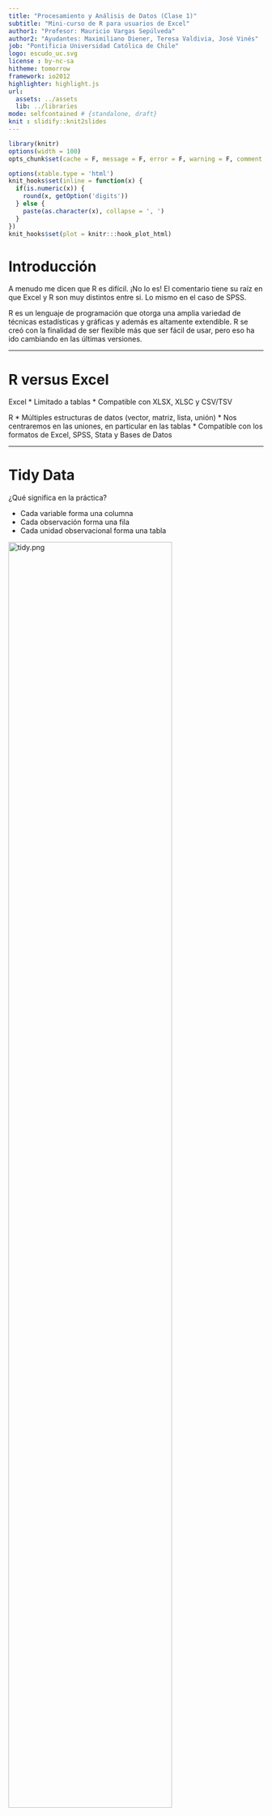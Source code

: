 ```yaml
---
title: "Procesamiento y Análisis de Datos (Clase 1)"
subtitle: "Mini-curso de R para usuarios de Excel"
author1: "Profesor: Mauricio Vargas Sepúlveda"
author2: "Ayudantes: Maximiliano Diener, Teresa Valdivia, José Vinés"
job: "Pontificia Universidad Católica de Chile"
logo: escudo_uc.svg
license : by-nc-sa
hitheme: tomorrow
framework: io2012
highlighter: highlight.js
url:
  assets: ../assets
  lib: ../libraries
mode: selfcontained # {standalone, draft}
knit : slidify::knit2slides
---
```


```r
library(knitr) 
options(width = 100)
opts_chunk$set(cache = F, message = F, error = F, warning = F, comment = NA, tidy = F, fig.path = 'fig/', fig.align = 'center')

options(xtable.type = 'html')
knit_hooks$set(inline = function(x) {
  if(is.numeric(x)) {
    round(x, getOption('digits'))
  } else {
    paste(as.character(x), collapse = ', ')
  }
})
knit_hooks$set(plot = knitr:::hook_plot_html)
```

# Introducción

A menudo me dicen que R es difícil. ¡No lo es! El comentario tiene su raíz en que Excel y R son muy distintos entre si. Lo mismo en el caso de SPSS.

R es un lenguaje de programación que otorga una amplia variedad de técnicas estadísticas y gráficas y además es altamente extendible. R se creó con la finalidad de ser flexible más que ser fácil de usar, pero eso ha ido cambiando en las últimas versiones.

---

# R versus Excel

Excel
* Limitado a tablas
* Compatible con XLSX, XLSC y CSV/TSV

R
* Múltiples estructuras de datos (vector, matriz, lista, unión)
* Nos centraremos en las uniones, en particular en las tablas
* Compatible con los formatos de Excel, SPSS, Stata y Bases de Datos

---

# Tidy Data

¿Qué significa en la práctica?

* Cada variable forma una columna
* Cada observación forma una fila
* Cada unidad observacional forma una tabla

<img src="img/tidy.png" alt="tidy.png" style="width: 80%;"/>

Tldr; esta es la 3era forma normal de Codd.

---

# La filosofía del curso

<img src="img/tidy-data.png" alt="tidy-data.png" style="width: 100%;"/>

---

# Google Sheets

Funciones básicas que deberían manejar:

* SUM()
* SUMIF()
* VLOOKUP()

---

# Google Sheets

## SUM()

<h3 style="font-family: 'Source Code Pro',monospace;">
SUM(RANGO)
<br>
=SUM(A2:A100)
<br>
=SUM(1,2,3,4,5)
<br>
=SUM(1,2,A2:A50)
</h3>

---

# Google Sheets

## SUMIF()

<h3 style="font-family: 'Source Code Pro',monospace;">
SUMIF(RANGO, CRITERIO, RANGO SUMA)
<br>
SUMIF(A1:A10,">20")
<br>
SUMIF(A1:A10,"Santiago Centro",B1:B10)
</h3>

---

# Google Sheets

## VLOOPKUP()

<h3 style="font-family: 'Source Code Pro',monospace;">
VLOOPKUP(VALOR BUSCADO, RANGO, INDICE, ORDENADO)
<br>
VLOOKUP(10003, A2:B26, 2, FALSE)
</h3>

---

# Google Sheets

## Actividad de repaso

Veamos el archivo [lecture1_officesupplies](https://goo.gl/bp22w9)

1. Crea una copia de la tabla en tu cuenta de Google Drive
2. En una nueva hoja lleva la tabla a formato tidy
3. Crea una columna que muestre el ingreso correspondiente a cada registro
4. En una nueva hoja para cada tabla muestra Las unidades vendidas totales por:
  1. Región
  2. Item
  3. Por región e item

---

# R y RStudio

El problema para los usuarios nuevos es que si descargas R desde CRAN, The Comprehensive R Archive Network, el sitio oficial, obtienes una terminal y una interfaz gráfica muy limitada. 

Un entorno de desarrollo integrado (IDE) como RStudio entrega una ventana con paneles organizados como en SPSS. Esto es como comprar el motor (R) y el resto del automóvil (RStudio) por separado.

---

# Paquetes de R

R contempla muchas funciones, desde la media y la desviación estándar a funciones específicas para quienes se dedican a literatura o finanzas.

En lugar de proveer un instalador de varios GB con todas las funciones, la instalación de R provee un conjunto mínimo de funciones de amplio uso. Para extender la instalación básica la comunidad R ha organizado las distintas funciones en "paquetes" que son conjuntos de funciones ordenados por tópicos y siguen una lógica similar a la de los complementos del navegador de internet.

---

# Base R y Tidyverse

Base R es el núcleo de R, es lo que se obtiene al instalar R. Esta base viene del lenguaje S, otro lenguaje de programación, cuya primera versión es de 1976 y sobre esa base existen desarrollos nuevos.

El Tidyverse es un conjunto de paquetes de R con una filosofía común y están diseñados para trabajar en conjunto y simplificar diferentes tareas que se pueden hacer con base R.

---

# ¡Eficiencia, Eficiencia, Eficiencia!

* Para aprovechar eficientemente el tiempo de la clase la instalación de R quedará para el final
* Vamos a usar RStudio Server
* Para la clase todo lo necesario ya está configurado en el servidor.

---

# Instalación de paquetes de R

Veremos el uso básico de los siguientes paquetes de R que son parte del Tidyverse:

* `readr`: importar CSV, TSV y similares
* `readxl`: importar XLSX y XLS
* `dplyr`: manipulación de datos
* `ggplot2`: gráficos
* `forcats`: manejo de variables categóricas

Para usar lo anterior emplearemos `pacman`, un paquete de administración que carga e instala paquetes.

---

# ¿Cómo se usará lo anterior?

<img src="img/workflow.svg" alt="workflow.svg" style="width: 80%;"/>

El ícono `%>%` corresponde al paquete `magrittr`, se carga automáticamente al cargar `dplyr` y permite conectar distintas funciones.

---

# Gramática de verbos

`dplyr` provee una serie de funciones que permiten modificar una tabla, esas funciones se han estructurado en forma de verbos:

* `select()`	seleccionar columnas
* `filter()` filtrar filas
* `arrange()`	reordenar filas
* `mutate()`	crear columnas
* `group_by()` agrupar por valores antes de realizar una operación (e.g. expresar promedios de los grupos *Santiago*, *Valdivia* y *Concepción* de la columna `X1`)
* `summarise()`	resumir valores (e.g. reducir la tabla y mostrar el sueldo promedio por grupo de la columna `X2` y el arriendo promedio por grupo de la columna `X3`)
* `ungroup()` desagrupar (e.g. si necesito realizar una operación posterior a la de `summarise()`)

---

## ¿Cómo operan los verbos?

Supongamos que `arriendos_por_region.csv` contiene 300 observaciones (100 por región) de los sueldos de trabajadores de *Santiago*, *Valdivia* y *Concepción* desplegados de la siguiente forma:

|X1      |X2     |X3    |
|--------|-------|------|
|Santiago|500000 |120000|
|Santiago|1200000|350000|
|etc...  |       |      |

<br>El arriendo y sueldo promedio ordenado en una tabla de 3x3 de menos a más sería:

```r
read_csv("arriendos_por_region.csv") %>% 
  group_by(X1) %>% # agrupar por región
  summarise(sueldo_promedio = mean(X2),
            arriendo_promedio = mean(X3)) %>% # calcular sueldo y arriendo promedio
  ungroup() %>% # desagrupar 
  arrange(X2,X3) # ordenar de menos a más
```

---

## Tarea Nº1

Abre RStudio Server, ve a File &rarr; New Project y crea un nuevo proyecto con tu nombre en un nuevo directorio (e.g *mauricio_vargas_clase_1*)

La próxima vez que quieras ver tus avances puedes ir al directorio del proyecto y abrir el archivo RProj para tener todo linkeado a ese directorio.

Ve a File &rarr; New &rarr; RScript para ir anotando lo que veremos a continuación

---

## Tarea Nº1

Ejecuta el siguiente código haciendo click en Run o presionando Ctrl/Cmd+Enter:

```r
### instalar y cargar pacman usando Base R
if (!require("pacman")) install.packages("pacman")

### instalar y/o cargar lo ya mencionado usando pacman
p_load(readr,readxl,dplyr,ggplot2,forcats)
```

La primera línea instruye a la máquina a instalar `pacman` si no encuentra el paquete.

---

## Tarea Nº2

En R se puede leer CSV, JSON, XLSX y otros formatos incluyendo DTA y SAV. Para simplificar, por esta vez, usaremos `mpg` que es un dataset que incluye `ggplot2`.

Pasos a seguir:

1. En el panel de la derecha ir a Help y busca "mpg".
2. En el panel inferior ir a Console y teclea "mpg + Enter".
3. Filtrar y ver los modelos lanzados después del año 2000 (columna `year`) y que tienen 4 cilindros (columna `cyl`)
4. Filtrar por tipo de transmisión (`trans`) y por millas por galón en ciudad (`cty`) y millas por galón en autopista (`hwy`) descendentemente.
5. Filtrar los automóviles de 4 o más cilindros hechos en el año 2008 y ordenados ascendentemente por `cty`.

---

## Desarrollo Tarea Nº2

### Paso 3:

```r
mpg %>% 
  filter(year > 2000,
         cyl == 4)
```

---

## Desarrollo Tarea Nº2

### Paso 4:

```r
mpg %>% 
  arrange(trans)

mpg %>% 
  arrange(-cty)

mpg %>% 
  arrange(trans,desc(cty),desc(hwy))
```

¡Esto no es posible de hacer en Excel excepto si se usa tablas dinámicas!

---

## Desarrollo Tarea Nº2

### Paso 5:

```r
mpg %>% 
  filter(year == 2008, cyl == 4) %>% 
  arrange(cty)
```

---

## Tarea Nº3

Vamos a usar el archivo [lecture1_officesupplies.xlsx](https://visualizacion-uc.github.io/procesamiento-y-analisis-de-datos/datasets/lecture1_officesupplies.xlsx) y lo vamos a descargar y leer desde R.

Pasos a seguir:

1. Crear el directorio "datasets" y descargar el archivo si y sólo si este no está en el directorio "datasets"
2. Leer el archivo XLSX usando la función `read_excel` (una función del paquete `readxl`) y obtener las unidades vendidas totales por región, por item y por región e item
3. Obtener el ingreso total por región e item
4. Modificar el dataset original para agregar una columna de ingreso y guardar los resultados usando la función `write_csv` (una función del paquete `readr`)

---

## Desarrollo Tarea Nº3

### Paso 1:

¡No olvidar ir guardando los cambios!

```r
folder = "datasets/"
file = paste0(folder,"lecture1_officesupplies.xlsx") 
### "paste0" pega elementos sin espacios
### "paste" agrega espacios

try(dir.create(folder))

if(!file.exists(file)) {
  download.file(
    "https://visualizacion-uc.github.io/procesamiento-y-analisis-de-datos/datasets/lecture1_officesupplies.xlsx",
    file)
}
```

---

## Desarrollo Tarea Nº3

### Paso 2:

```r
officesupplies = read_excel(file)

### vista rápida de las columnas
str(officesupplies)

### convertir la columna Units a enteros
officesupplies = officesupplies %>% mutate(Units = as.integer(Units))

### regiones distintas
officesupplies %>% select(Region) %>% distinct()

### items distintos
officesupplies %>% select(Item) %>% distinct()
```

---

## Desarrollo Tarea Nº3

### Paso 2 (continuación):

```r
### unidades totales por región
officesupplies %>% 
  select(Region,Units) %>%
  group_by(Region) %>% 
  summarise(Sold_Units = sum(Units))

### unidades totales por item
officesupplies %>% 
  select(Item,Units) %>% 
  group_by(Item) %>% 
  summarise(Sold_Units = sum(Units))

### unidades totales por region e item
officesupplies %>% 
  select(Region,Item,Units) %>% 
  group_by(Region,Item) %>% 
  summarise(Sold_Units = sum(Units))
```

---

## Desarrollo Tarea Nº3

### Paso 3:

```r
### ingreso por región e item
officesupplies %>% 
  select(Region,Item,Units,`Unit Price`) %>% 
  rename(Unit_Price = `Unit Price`) %>% 
  group_by(Region,Item) %>% 
  summarise(Income = sum(Units * Unit_Price))
```

---

### Paso 4:

```r
officesupplies = officesupplies %>% 
  select(Region,Item,Units,`Unit Price`) %>% 
  rename(Unit_Price = `Unit Price`) %>% 
  mutate(Income = Units * Unit_Price) %>% 
  write_csv(paste0(folder,"lecture1_office_supplies.csv"))
```

---

## Tarea Nº4

Vamos a usar el archivo [lecture1_copper.csv](https://visualizacion-uc.github.io/procesamiento-y-analisis-de-datos/datasets/lecture1_copper.csv) y lo vamos a descargar y leer desde R.

Pasos a seguir:

1. Crear el directorio "datasets" y descargar el archivo si y sólo si este no está en el directorio "datasets"
2. Leer el archivo CSV usando la función `read_csv` (una función del paquete `readr`) y convierte la columna `product` de `chr` a `factor` (para poder mostrar mejor la información en el paso 3)
  1. En lugar de `copper` deberás mostrar *Cobre*
  2. En lugar de `other` deberás mostrar *Pulpa de madera, fruta, salmón y otros*
3. Crea un gráfico de línea con las siguientes características
  1. El *eje x* debe ser el año (mostrar todos los años) y el *eje y* las exportaciones
  2. Coloreado por producto con los colores `c("#40b8d0", "#b2d183")` y con ancho de línea de `1.5`
  3. El *eje x* debe mostrar todos los años
  4. El título debe ser *Composición de las exportaciones a China ($)* y el subtítulo debe ser *Fuente: Aduana de Chile*

---

## Desarrollo Tarea Nº4

### Paso 1:

```r
folder = "datasets/"
file = paste0(folder,"lecture1_copper.csv") 
### "paste0" pega elementos sin espacios
### "paste" agrega espacios

try(dir.create(folder))

if(!file.exists(file)) {
  download.file(
    "https://visualizacion-uc.github.io/procesamiento-y-analisis-de-datos/datasets/lecture1_copper.csv",
    file)
}
```

---

## Desarrollo Tarea Nº4

### Paso 2:

```r
copper = read_csv(file)

### vista rápida de las columnas
str(copper)

### convertir a factor
copper = copper %>% 
  mutate(product = factor(product, levels = c("copper","others"),
                          labels = c("Cobre ","Pulpa de madera, fruta, salmón y otros")))
```

---

## Desarrollo Tarea Nº4

### Paso 3:

```r
copper %>% 
  ggplot(aes(y = export, x = year, colour = product)) + 
  geom_line(size = 1.5) + 
  scale_x_continuous(breaks = seq(2006,2014,1)) +
  labs(title = "Composici\u00f3n de las exportaciones a China ($)", 
       subtitle = "Fuente: Aduana de Chile",
       x = "A\u00f1o", 
       y = "Millones de d\u00f3lares") + 
  scale_colour_manual(values = c("#40b8d0", "#b2d183"))
```

---

## Tarea Nº5

A partir de lo anterior crea un gráfico de área y luego un gráfico de área y uno de barras revirtiendo el orden en que se muestran las series.

---

## Desarrollo Tarea Nº5

### Parte 1:

```r
copper %>% 
  ggplot(aes(y = export, x = year, fill = product)) + 
  geom_area() + 
  scale_x_continuous(breaks = seq(2006,2014,1)) + 
  labs(title = "Composici\u00f3n de las exportaciones a China ($)", 
       subtitle = "Fuente: Aduana de Chile",
       x = "A\u00f1o", 
       y = "Millones de d\u00f3lares") + 
  scale_fill_manual(values = c("#40b8d0", "#b2d183"))
```

---

## Desarrollo Tarea Nº5

### Parte 2:

```r
copper %>% 
  ggplot(aes(y = export, x = year, fill = fct_rev(product))) + 
  geom_area() + 
  scale_x_continuous(breaks = seq(2006,2014,1)) + 
  labs(title = "Composici\u00f3n de las exportaciones a China ($)", 
       subtitle = "Fuente: Aduana de Chile",
       x = "A\u00f1o", 
       y = "Millones de d\u00f3lares") + 
  scale_fill_manual(values = c("#b2d183","#40b8d0"))
```

---

## Desarrollo Tarea Nº5

### Parte 3:

```r
copper %>%
  ggplot(aes(y = export, x = year, fill = fct_rev(product))) + 
  geom_col() + 
  scale_x_continuous(breaks = seq(2006,2014,1)) +
  labs(title = "Composici\u00f3n de las exportaciones a China ($)", 
       subtitle = "Fuente: Aduana de Chile",
       x = "A\u00f1o", 
       y = "Millones de d\u00f3lares") + 
  scale_fill_manual(values = c("#b2d183","#40b8d0"))
```

---

## Tarea Nº6

Ahora mejora el gráfico de barras anterior:

1. Agrega etiquetas de datos a las series
2. Arregla los colores del fondo y mueve la leyenda a la parte inferior

---

## Desarrollo Tarea Nº6

### Parte 1:

```r
chart = copper %>%
  group_by(year) %>% 
  mutate(pos = cumsum(export) - (0.5 * export)) %>% 
  ggplot(aes(y = export, x = year, fill = fct_rev(product))) + 
  geom_col() + 
  geom_text(aes(x = year, y = pos, label = export), colour = "black", 
            size = 4, show.legend = F) + 
  scale_x_continuous(breaks = seq(2006,2014,1)) +
  labs(title = "Composici\u00f3n de las exportaciones a China ($)", 
       subtitle = "Fuente: Aduana de Chile",
       x = "A\u00f1o", 
       y = "Millones de d\u00f3lares")
```

---

## Desarrollo Tarea Nº6

### Parte 2:

```r
chart +
  scale_fill_manual(values = c("#b2d183","#40b8d0")) + 
  theme_bw() +
  theme(legend.position = "bottom", legend.direction = "horizontal", 
        legend.title = element_blank()) +
  guides(fill = guide_legend(reverse = T))
```

---

## Tarea Nº7

Selecciona todos los archivos de tu projecto en RStudio Server y exporta tus archivos para bajarlos en zip.

Si el alcanza el tiempo, instala R y RStudio en tu propio notebook.

* [Descargar R](https://cran.r-project.org/)

* [Descargar RStudio](https://www.rstudio.com/products/rstudio/download/#download)
